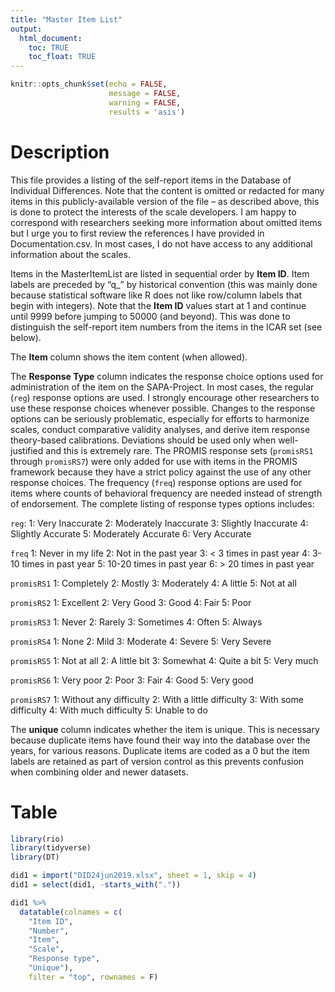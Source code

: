 ```yaml
---
title: "Master Item List"
output: 
  html_document:
    toc: TRUE
    toc_float: TRUE
---
```


```r
knitr::opts_chunk$set(echo = FALSE, 
                      message = FALSE, 
                      warning = FALSE,
                      results = 'asis')
```
# Description

This file provides a listing of the self-report items in the Database of Individual Differences. Note that the content is omitted or redacted for many items in this publicly-available version of the file -- as described above, this is done to protect the interests of the scale developers. I am happy to correspond with researchers seeking more information about omitted items but I urge you to first review the references I have provided in Documentation.csv. In most cases, I do not have access to any additional information about the scales.

Items in the MasterItemList are listed in sequential order by **Item ID**. Item labels are preceded by "q_" by historical convention (this was mainly done because statistical software like R does not like row/column labels that begin with integers). Note that the **Item ID** values start at 1 and continue until 9999 before jumping to 50000 (and beyond). This was done to distinguish the self-report item numbers from the items in the ICAR set (see below).

The **Item** column shows the item content (when allowed). 

The **Response Type** column indicates the response choice options used for administration of the item on the SAPA-Project. In most cases, the regular (`reg`) response options are used. I strongly encourage other researchers to use these response choices whenever possible. Changes to the response options can be seriously problematic, especially for efforts to harmonize scales, conduct comparative validity analyses, and derive item response theory-based calibrations. Deviations should be used only when well-justified and this is extremely rare. The PROMIS response sets (`promisRS1` through `promisRS7`) were only added for use with items in the PROMIS framework because they have a strict policy against the use of any other response choices. The frequency (`freq`) response options are used for items where counts of behavioral frequency are needed instead of strength of endorsement. The complete listing of response types options includes:

`reg`:
1: Very Inaccurate
2: Moderately Inaccurate
3: Slightly Inaccurate
4: Slightly Accurate
5: Moderately Accurate
6: Very Accurate

`freq`
1: Never in my life
2: Not in the past year
3: < 3 times in past year
4: 3-10 times in past year
5: 10-20 times in past year
6: > 20 times in past year

`promisRS1`
1: Completely
2: Mostly
3: Moderately
4: A little
5: Not at all

`promisRS2`
1: Excellent
2: Very Good
3: Good
4: Fair
5: Poor

`promisRS3`
1: Never
2: Rarely
3: Sometimes
4: Often
5: Always

`promisRS4`
1: None
2: Mild
3: Moderate
4: Severe
5: Very Severe

`promisRS5`
1: Not at all
2: A little bit
3: Somewhat
4: Quite a bit
5: Very much

`promisRS6`
1: Very poor
2: Poor
3: Fair
4: Good
5: Very good

`promisRS7`
1: Without any difficulty
2: With a little difficulty
3: With some difficulty
4: With much difficulty
5: Unable to do

The **unique** column indicates whether the item is unique. This is necessary because duplicate items have found their way into the database over the years, for various reasons. Duplicate items are coded as a 0 but the item labels are retained as part of version control as this prevents confusion when combining older and newer datasets.

# Table 

```r
library(rio)
library(tidyverse)
library(DT)

did1 = import("DID24jun2019.xlsx", sheet = 1, skip = 4)
did1 = select(did1, -starts_with("."))

did1 %>%
  datatable(colnames = c(
    "Item ID",
    "Number",
    "Item",
    "Scale",
    "Response type",
    "Unique"),
    filter = "top", rownames = F)
```

